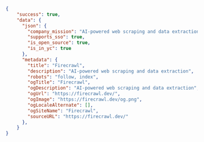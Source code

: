 ```json JSON
{
    "success": true,
    "data": {
      "json": {
        "company_mission": "AI-powered web scraping and data extraction",
        "supports_sso": true,
        "is_open_source": true,
        "is_in_yc": true
      },
      "metadata": {
        "title": "Firecrawl",
        "description": "AI-powered web scraping and data extraction",
        "robots": "follow, index",
        "ogTitle": "Firecrawl",
        "ogDescription": "AI-powered web scraping and data extraction",
        "ogUrl": "https://firecrawl.dev/",
        "ogImage": "https://firecrawl.dev/og.png",
        "ogLocaleAlternate": [],
        "ogSiteName": "Firecrawl",
        "sourceURL": "https://firecrawl.dev/"
      },
    }
}
```